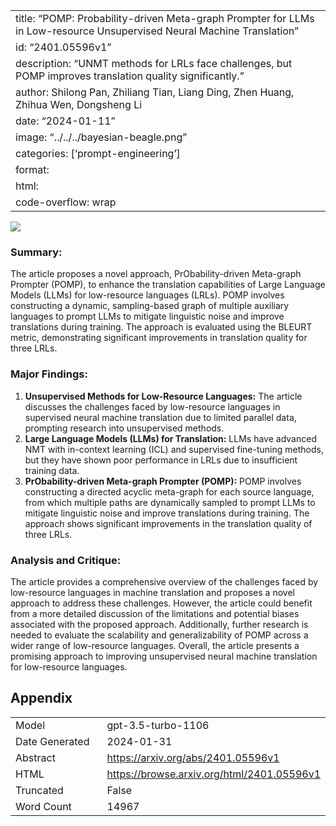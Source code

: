 
---
title: "POMP: Probability-driven Meta-graph Prompter for LLMs in Low-resource Unsupervised Neural Machine Translation"
id: "2401.05596v1"
description: "UNMT methods for LRLs face challenges, but POMP improves translation quality significantly."
author: Shilong Pan, Zhiliang Tian, Liang Ding, Zhen Huang, Zhihua Wen, Dongsheng Li
date: "2024-01-11"
image: "../../../bayesian-beagle.png"
categories: ['prompt-engineering']
format:
  html:
    code-overflow: wrap
---

![](None)

### **Summary:**
The article proposes a novel approach, PrObability-driven Meta-graph Prompter (POMP), to enhance the translation capabilities of Large Language Models (LLMs) for low-resource languages (LRLs). POMP involves constructing a dynamic, sampling-based graph of multiple auxiliary languages to prompt LLMs to mitigate linguistic noise and improve translations during training. The approach is evaluated using the BLEURT metric, demonstrating significant improvements in translation quality for three LRLs.

### Major Findings:
1. **Unsupervised Methods for Low-Resource Languages:** The article discusses the challenges faced by low-resource languages in supervised neural machine translation due to limited parallel data, prompting research into unsupervised methods.
2. **Large Language Models (LLMs) for Translation:** LLMs have advanced NMT with in-context learning (ICL) and supervised fine-tuning methods, but they have shown poor performance in LRLs due to insufficient training data.
3. **PrObability-driven Meta-graph Prompter (POMP):** POMP involves constructing a directed acyclic meta-graph for each source language, from which multiple paths are dynamically sampled to prompt LLMs to mitigate linguistic noise and improve translations during training. The approach shows significant improvements in the translation quality of three LRLs.

### Analysis and Critique:
The article provides a comprehensive overview of the challenges faced by low-resource languages in machine translation and proposes a novel approach to address these challenges. However, the article could benefit from a more detailed discussion of the limitations and potential biases associated with the proposed approach. Additionally, further research is needed to evaluate the scalability and generalizability of POMP across a wider range of low-resource languages. Overall, the article presents a promising approach to improving unsupervised neural machine translation for low-resource languages.

## Appendix

|          |          |
|----------|----------|
| Model     | gpt-3.5-turbo-1106       |
| Date Generated     | 2024-01-31       |
| Abstract | [https://arxiv.org/abs/2401.05596v1](https://arxiv.org/abs/2401.05596v1)        |
| HTML     | [https://browse.arxiv.org/html/2401.05596v1](https://browse.arxiv.org/html/2401.05596v1)       |
| Truncated       | False       |
| Word Count       | 14967       |